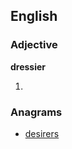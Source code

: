 ==English==

===Adjective===
'''dressier'''

# {{comparative of|dressy}}

===Anagrams===
* [[desirers#English|desirers]]